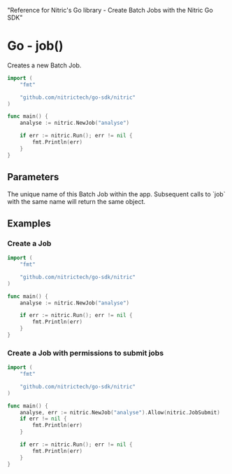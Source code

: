   "Reference for Nitric's Go library - Create Batch Jobs with the Nitric Go SDK"

# Go - job()

Creates a new Batch Job.

```go
import (
	"fmt"

	"github.com/nitrictech/go-sdk/nitric"
)

func main() {
	analyse := nitric.NewJob("analyse")

	if err := nitric.Run(); err != nil {
		fmt.Println(err)
	}
}
```

## Parameters

<Properties>
  <Property name="name" required type="string">
    The unique name of this Batch Job within the app. Subsequent calls to `job`
    with the same name will return the same object.
  </Property>
</Properties>

## Examples

### Create a Job

```go
import (
	"fmt"

	"github.com/nitrictech/go-sdk/nitric"
)

func main() {
	analyse := nitric.NewJob("analyse")

	if err := nitric.Run(); err != nil {
		fmt.Println(err)
	}
}
```

### Create a Job with permissions to submit jobs

```go
import (
	"fmt"

	"github.com/nitrictech/go-sdk/nitric"
)

func main() {
	analyse, err := nitric.NewJob("analyse").Allow(nitric.JobSubmit)
	if err != nil {
		fmt.Println(err)
	}

	if err := nitric.Run(); err != nil {
		fmt.Println(err)
	}
}
```
